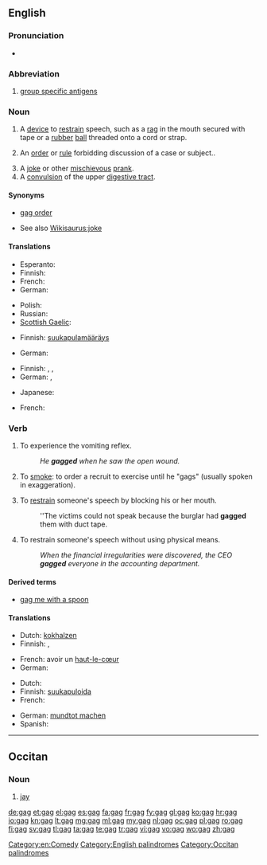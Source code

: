 ==English==

===Pronunciation===
* {{rhymes|æɡ}}

===Abbreviation===
{{head|en|abbreviation}}
{{wikipedia|Group-specific antigen}}

# [[group specific antigens]]

===Noun===
{{en-noun}}

# A [[device]] to [[restrain]] speech, such as a [[rag]] in the mouth secured with tape or a [[rubber]] [[ball]] threaded onto a cord or strap.
# {{legal}} An [[order]] or [[rule]] forbidding discussion of a case or subject..
# A [[joke]] or other [[mischievous]] [[prank]].
# A [[convulsion]] of the upper [[digestive tract]].

====Synonyms====
* {{sense|legal}} [[gag order]]
* {{sense|joke}} See also [[Wikisaurus:joke]]

====Translations====
{{trans-top|A device to restrain speech}}
* Esperanto: {{t|eo|buŝoŝtopilo|xs=Esperanto}}
* Finnish: {{t-|fi|suukapula}}
* French: {{t+|fr|bâillon|m}}
* German: {{t+|de|Knebel|m}}
{{trans-mid}}
* Polish: {{t+|pl|knebel|m}}
* Russian: {{t|ru|кляп|m|tr=kljap}}
* [[Scottish Gaelic]]: {{t-|gd|glas-ghuib|f|xs=Scottish Gaelic}}
{{trans-bottom}}

{{trans-top|An order or rule forbidding discussion of a case or subject}}
* Finnish: [[suukapulamääräys]]
{{trans-mid}}
* German: {{t-|de|Maulkorberlass|m}}
{{trans-bottom}}

{{trans-top|A joke or other mischievous prank}}
* Finnish: {{t+|fi|vitsi}}, {{t+|fi|pila}}, {{t|fi|kepponen}}
* German: {{t+|de|Witz|m}}, {{t+|de|Gag|m}}
{{trans-mid}}
* Japanese: {{t|ja|ギャグ|tr=gyagu}}
{{trans-bottom}}

{{trans-top|A convulsion of the upper digestive tract}}
* French: {{t|fr|haut-le-coeur}}
{{trans-mid}}
{{trans-bottom}}

===Verb===
{{en-verb|gags|gagging|gagged}}

# {{intransitive}} To experience the vomiting reflex.
#: ''He '''gagged''' when he saw the open wound.''
# {{rfc-sense}} {{context|U.S. Army|slang}} To [[smoke#Transitive_verb|smoke]]: to order a recruit to exercise until he "gags" (usually spoken in exaggeration).
# {{transitive}} To [[restrain]] someone's speech by blocking his or her mouth.
#: ''The victims could not speak because the burglar had '''gagged''' them with duct tape.
# {{transitive|figuratively}} To restrain someone's speech without using physical means.
#: ''When the financial irregularities were discovered, the CEO '''gagged''' everyone in the accounting department.''

====Derived terms====
* [[gag me with a spoon]]

====Translations====
{{trans-top|To experience the vomiting reflex}}
* Dutch: [[kokhalzen]]
* Finnish: {{t-|fi|yökätä}}, {{t-|fi|kakistella}}
{{trans-mid}}
* French: avoir un [[haut-le-cœur]]
* German: {{t-|de|würgen}}
{{trans-bottom}}

{{trans-top|To restrain someone's speech}}
* Dutch: {{t|nl|knevelen}}
* Finnish: [[suukapuloida]]
* French: {{t+|fr|bâillonner}}
{{trans-mid}}
* German: [[mundtot machen]]
* Spanish: {{t|es|amordazar}}
{{trans-bottom}}

[[Category:en:Comedy]]
[[Category:English palindromes]]

----

==Occitan==

===Noun===
{{oc-noun|m}}

# [[jay]]

[[Category:Occitan palindromes]]

[[de:gag]]
[[et:gag]]
[[el:gag]]
[[es:gag]]
[[fa:gag]]
[[fr:gag]]
[[fy:gag]]
[[gl:gag]]
[[ko:gag]]
[[hr:gag]]
[[io:gag]]
[[kn:gag]]
[[lt:gag]]
[[mg:gag]]
[[ml:gag]]
[[my:gag]]
[[nl:gag]]
[[oc:gag]]
[[pl:gag]]
[[ro:gag]]
[[fi:gag]]
[[sv:gag]]
[[tl:gag]]
[[ta:gag]]
[[te:gag]]
[[tr:gag]]
[[vi:gag]]
[[vo:gag]]
[[wo:gag]]
[[zh:gag]]
